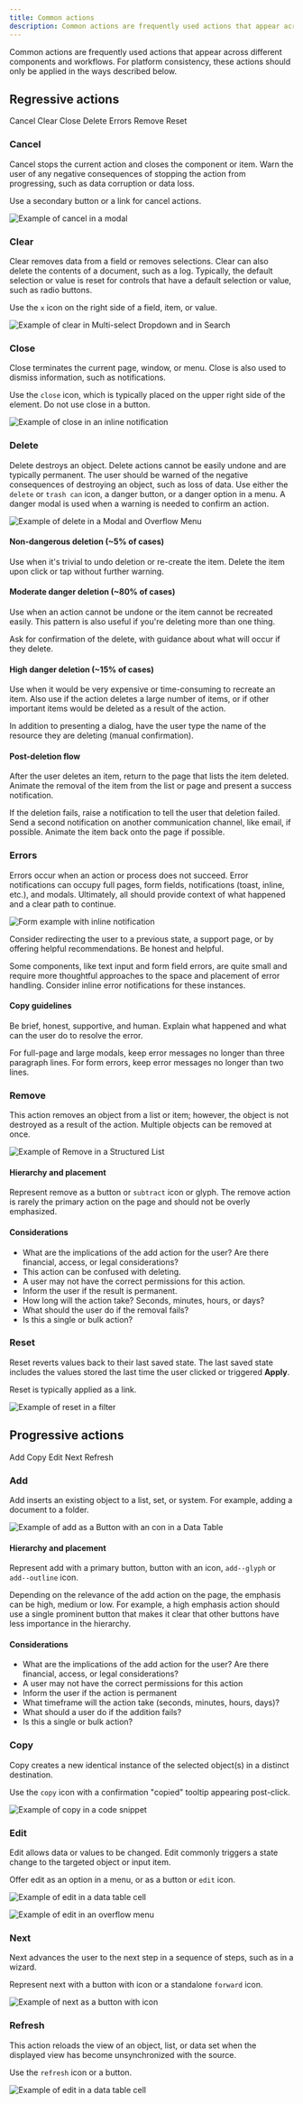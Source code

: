 ```yaml
---
title: Common actions
description: Common actions are frequently used actions that appear across different components and workflows.
---
```


<PageDescription>

Common actions are frequently used actions that appear across different components and workflows. For platform consistency, these actions should only be applied in the ways described below.

</PageDescription>

## Regressive actions

<AnchorLinks small>

<AnchorLink>Cancel</AnchorLink>
<AnchorLink>Clear</AnchorLink>
<AnchorLink>Close</AnchorLink>
<AnchorLink>Delete</AnchorLink>
<AnchorLink>Errors</AnchorLink>
<AnchorLink>Remove</AnchorLink>
<AnchorLink>Reset</AnchorLink>

</AnchorLinks>

### Cancel

Cancel stops the current action and closes the component or item. Warn the user of any negative consequences of stopping the action from progressing, such as data corruption or data loss.

Use a secondary button or a link for cancel actions.

<Row>
<Column colLg={8}>

![Example of cancel in a modal](images/common-action-1.png)

</Column>
</Row>

### Clear

Clear removes data from a field or removes selections. Clear can also delete the contents of a document, such as a log. Typically, the default selection or value is reset for controls that have a default selection or value, such as radio buttons.

Use the `x` icon on the right side of a field, item, or value.

<Row>
<Column colLg={8}>

![Example of clear in Multi-select Dropdown and in Search](images/common-action-2.png)

</Column>
</Row>

### Close

Close terminates the current page, window, or menu. Close is also used to dismiss information, such as notifications.

Use the `close` icon, which is typically placed on the upper right side of the element. Do not use close in a button.

<Row>
<Column colLg={8}>

![Example of close in an inline notification](images/common-action-3.png)

</Column>
</Row>

### Delete

Delete destroys an object. Delete actions cannot be easily undone and are typically permanent. The user should be warned of the negative consequences of destroying an object, such as loss of data. Use either the `delete` or `trash can` icon, a danger button, or a danger option in a menu. A danger modal is used when a warning is needed to confirm an action.

<Row>
<Column colLg={8}>

![Example of delete in a Modal and Overflow Menu](images/common-action-4.png)

</Column>
</Row>

#### Non-dangerous deletion (~5% of cases)

Use when it's trivial to undo deletion or re-create the item. Delete the item upon click or tap without further warning.

#### Moderate danger deletion (~80% of cases)

Use when an action cannot be undone or the item cannot be recreated easily. This pattern is also useful if you're deleting more than one thing.

Ask for confirmation of the delete, with guidance about what will occur if they delete.

#### High danger deletion (~15% of cases)

Use when it would be very expensive or time-consuming to recreate an item. Also use if the action deletes a large number of items, or if other important items would be deleted as a result of the action.

In addition to presenting a dialog, have the user type the name of the resource they are deleting (manual confirmation).

#### Post-deletion flow

After the user deletes an item, return to the page that lists the item deleted. Animate the removal of the item from the list or page and present a success notification.

If the deletion fails, raise a notification to tell the user that deletion failed. Send a second notification on another communication channel, like email, if possible. Animate the item back onto the page if possible.

### Errors

Errors occur when an action or process does not succeed. Error notifications can occupy full pages, form fields, notifications (toast, inline, etc.), and modals. Ultimately, all should provide context of what happened and a clear path to continue.

<Row>
<Column colLg={8}>

![Form example with inline notification](images/notification-usage-3.png)

</Column>
</Row>

Consider redirecting the user to a previous state, a support page, or by offering helpful recommendations. Be honest and helpful.

Some components, like text input and form field errors, are quite small and require more thoughtful approaches to the space and placement of error handling. Consider inline error notifications for these instances.

#### Copy guidelines

Be brief, honest, supportive, and human. Explain what happened and what can the user do to resolve the error.

For full-page and large modals, keep error messages no longer than three paragraph lines. For form errors, keep error messages no longer than two lines.

### Remove

This action removes an object from a list or item; however, the object is not destroyed as a result of the action. Multiple objects can be removed at once.

<Row>
<Column colLg={8}>

![Example of Remove in a Structured List](images/common-action-5.png)

</Column>
</Row>

#### Hierarchy and placement

Represent remove as a button or `subtract` icon or glyph. The remove action is rarely the primary action on the page and should not be overly emphasized.

#### Considerations

- What are the implications of the add action for the user? Are there financial, access, or legal considerations?
- This action can be confused with deleting.
- A user may not have the correct permissions for this action.
- Inform the user if the result is permanent.
- How long will the action take? Seconds, minutes, hours, or days?
- What should the user do if the removal fails?
- Is this a single or bulk action?

### Reset

Reset reverts values back to their last saved state. The last saved state includes the values stored the last time the user clicked or triggered **Apply**.

<Row>
<Column colLg={8}>

Reset is typically applied as a link.

![Example of reset in a filter](images/common-action-6.png)

</Column>
</Row>

## Progressive actions

<AnchorLinks small>

<AnchorLink>Add</AnchorLink>
<AnchorLink>Copy</AnchorLink>
<AnchorLink>Edit</AnchorLink>
<AnchorLink>Next</AnchorLink>
<AnchorLink>Refresh</AnchorLink>

</AnchorLinks>

### Add

Add inserts an existing object to a list, set, or system. For example, adding a document to a folder.

<Row>
<Column colLg={8}>

![Example of add as a Button with an con in a Data Table](images/common-action-7.png)

</Column>
</Row>

#### Hierarchy and placement

Represent add with a primary button, button with an icon, `add--glyph` or `add--outline` icon.

Depending on the relevance of the add action on the page, the emphasis can be high, medium or low. For example, a high emphasis action should use a single prominent button that makes it clear that other buttons have less importance in the hierarchy.

#### Considerations

- What are the implications of the add action for the user? Are there financial, access, or legal considerations?
- A user may not have the correct permissions for this action
- Inform the user if the action is permanent
- What timeframe will the action take (seconds, minutes, hours, days)?
- What should a user do if the addition fails?
- Is this a single or bulk action?

### Copy

Copy creates a new identical instance of the selected object(s) in a distinct destination.

Use the `copy` icon with a confirmation "copied" tooltip appearing post-click.

<Row>
<Column colLg={8}>

![Example of copy in a code snippet](images/common-action-8.png)

</Column>
</Row>

### Edit

Edit allows data or values to be changed. Edit commonly triggers a state change to the targeted object or input item.

Offer edit as an option in a menu, or as a button or `edit` icon.

<Row>
<Column colLg={8}>

![Example of edit in a data table cell](images/common-action-9.png)

</Column>
</Row>

<Row>
<Column colLg={8}>

![Example of edit in an overflow menu](images/common-action-10.png)

</Column>
</Row>

### Next

Next advances the user to the next step in a sequence of steps, such as in a wizard.

Represent next with a button with icon or a standalone `forward` icon.

<Row>
<Column colLg={8}>

![Example of next as a button with icon](images/common-action-11.png)

</Column>
</Row>

### Refresh

This action reloads the view of an object, list, or data set when the displayed view has become unsynchronized with the source.

Use the `refresh` icon or a button.

<Row>
<Column colLg={8}>

![Example of edit in a data table cell](images/common-action-12.png)

</Column>
</Row>

